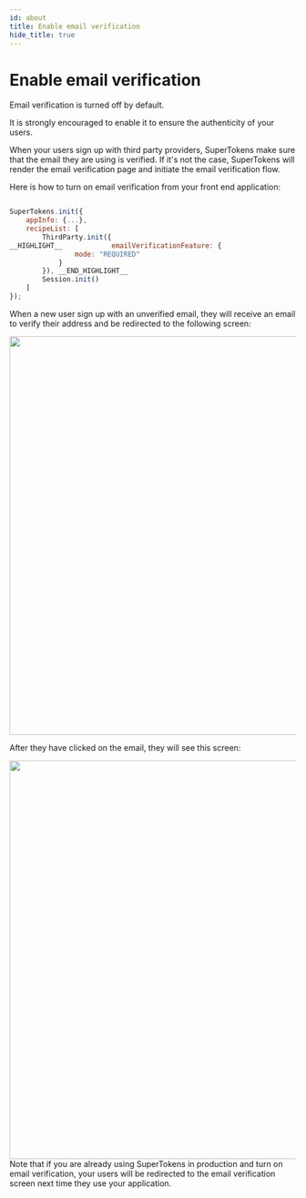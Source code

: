 ```yaml
---
id: about
title: Enable email verification
hide_title: true
---
```


# Enable email verification

Email verification is turned off by default.

It is strongly encouraged to enable it to ensure the authenticity of your users.

When your users sign up with third party providers, SuperTokens make sure that the email they are using is verified. If it's not the case, SuperTokens will render the email verification page and initiate the email verification flow.

Here is how to turn on email verification from your front end application:

<!--DOCUSAURUS_CODE_TABS-->
```js

SuperTokens.init({
    appInfo: {...},
    recipeList: [
        ThirdParty.init({
__HIGHLIGHT__            emailVerificationFeature: {
                mode: "REQUIRED"
            }
        }), __END_HIGHLIGHT__
        Session.init()
    ]
});
```
<!--END_DOCUSAURUS_CODE_TABS-->

When a new user sign up with an unverified email, they will receive an email to verify their address and be redirected to the following screen:

<img width="700px" src="/docs/static/assets/emailpassword/verify-email-screen.png" />

After they have clicked on the email, they will see this screen:

<img width="700px" src="/docs/static/assets/emailpassword/email-verification-successful.png" />

<div class="specialNote" style="margin-bottom: 40px">
Note that if you are already using SuperTokens in production and turn on email verification, your users will be redirected to the email verification screen next time they use your application.
</div>